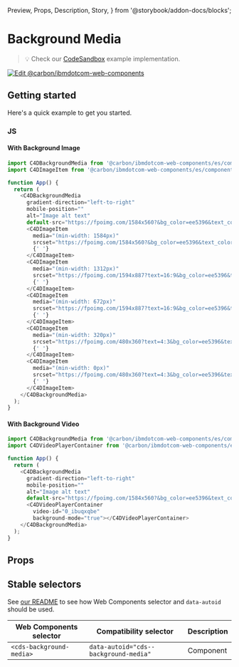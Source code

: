   Preview,
  Props,
  Description,
  Story,
} from '@storybook/addon-docs/blocks';

# Background Media

> 💡 Check our
> [CodeSandbox](https://githubbox.com/carbon-design-system/carbon-for-ibm-dotcom/tree/main/packages/web-components/examples/codesandbox/components-react/background-media)
> example implementation.

[![Edit @carbon/ibmdotcom-web-components](https://codesandbox.io/static/img/play-codesandbox.svg)](https://githubbox.com/carbon-design-system/carbon-for-ibm-dotcom/tree/main/packages/web-components/examples/codesandbox/components-react/background-media)

## Getting started

Here's a quick example to get you started.

### JS

#### With Background Image

```javascript
import C4DBackgroundMedia from '@carbon/ibmdotcom-web-components/es/components-react/background-media/background-media';
import C4DImageItem from '@carbon/ibmdotcom-web-components/es/components-react/image/image-item';

function App() {
  return (
    <C4DBackgroundMedia
      gradient-direction="left-to-right"
      mobile-position=""
      alt="Image alt text"
      default-src="https://fpoimg.com/1584x560?&bg_color=ee5396&text_color=161616">
      <C4DImageItem
        media="(min-width: 1584px)"
        srcset="https://fpoimg.com/1584x560?&bg_color=ee5396&text_color=161616">
        {' '}
      </C4DImageItem>
      <C4DImageItem
        media="(min-width: 1312px)"
        srcset="https://fpoimg.com/1594x887?text=16:9&bg_color=ee5396&text_color=161616">
        {' '}
      </C4DImageItem>
      <C4DImageItem
        media="(min-width: 672px)"
        srcset="https://fpoimg.com/1594x887?text=16:9&bg_color=ee5396&text_color=161616">
        {' '}
      </C4DImageItem>
      <C4DImageItem
        media="(min-width: 320px)"
        srcset="https://fpoimg.com/480x360?text=4:3&bg_color=ee5396&text_color=161616">
        {' '}
      </C4DImageItem>
      <C4DImageItem
        media="(min-width: 0px)"
        srcset="https://fpoimg.com/480x360?text=4:3&bg_color=ee5396&text_color=161616">
        {' '}
      </C4DImageItem>
    </C4DBackgroundMedia>
  );
}
```

#### With Background Video

```javascript
import C4DBackgroundMedia from '@carbon/ibmdotcom-web-components/es/components-react/background-media/background-media';
import C4DVideoPlayerContainer from '@carbon/ibmdotcom-web-components/es/components-react/video-player/video-player-container';

function App() {
  return (
    <C4DBackgroundMedia
      gradient-direction="left-to-right"
      mobile-position=""
      alt="Image alt text"
      default-src="https://fpoimg.com/1584x560?&bg_color=ee5396&text_color=161616">
      <C4DVideoPlayerContainer
        video-id="0_ibuqxqbe"
        background-mode="true"></C4DVideoPlayerContainer>
    </C4DBackgroundMedia>
  );
}
```

## Props

<Props of={PropTypesRef} />

## Stable selectors

See
[our README](https://github.com/carbon-design-system/carbon-for-ibm-dotcom/tree/main/packages/web-components#stable-selectors-for-analytics-and-integratione2e-testing-in-web-components)
to see how Web Components selector and `data-autoid` should be used.

| Web Components selector  | Compatibility selector                | Description |
| ------------------------ | ------------------------------------- | ----------- |
| `<cds-background-media>` | `data-autoid="cds--background-media"` | Component   |

<Description markdown={contributing} />
